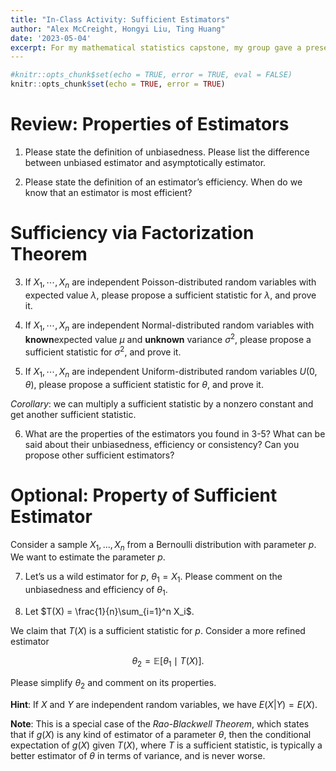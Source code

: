 ```yaml
---
title: "In-Class Activity: Sufficient Estimators"
author: "Alex McCreight, Hongyi Liu, Ting Huang"
date: '2023-05-04'
excerpt: For my mathematical statistics capstone, my group gave a presentation on sufficiency and the factorization theorem. After our presentation, we handed out the following worksheet to connect sufficiency to other properties of estimators and the Rao-Blackwell theorem.
---
```


```r
#knitr::opts_chunk$set(echo = TRUE, error = TRUE, eval = FALSE)
knitr::opts_chunk$set(echo = TRUE, error = TRUE)
```

# Review: Properties of Estimators

1. Please state the definition of unbiasedness. Please list the difference between unbiased estimator and asymptotically estimator. 

2. Please state the definition of an estimator's efficiency. When do we know that an estimator is most efficient?

# Sufficiency via Factorization Theorem

3. If $X_1, \cdots, X_n$ are independent Poisson-distributed random variables with expected value $\lambda$, please propose a sufficient statistic for $\lambda$, and prove it. 

4. If $X_1, \cdots, X_n$ are independent Normal-distributed random variables with **known**expected value $\mu$ and **unknown** variance $\sigma^2$, please propose a sufficient statistic for $\sigma^2$, and prove it. 

    
5. If $X_1, \cdots, X_n$ are independent Uniform-distributed random variables  $U(0,\theta)$, please propose a sufficient statistic for $\theta$, and prove it. 

*Corollary*: we can multiply a sufficient statistic by a nonzero constant and get another sufficient statistic.

6. What are the properties of the estimators you found in 3-5? What can be said about their unbiasedness, efficiency or consistency? Can you propose other sufficient estimators?

# Optional: Property of Sufficient Estimator

Consider a sample $X_1, ..., X_n$ from a Bernoulli distribution with parameter $p$. We want to estimate the parameter $p$. 


7. Let's us a wild estimator for $p$, $\theta_1 = X_1$. Please comment on the unbiasedness and efficiency of $\theta_1$.

8. Let $T(X) = \frac{1}{n}\sum_{i=1}^n X_i$. 

We claim that $T(X)$ is a sufficient statistic for $p$. Consider a more refined estimator

$$
\theta_2 = \mathbb{E}[\theta_1 \mid T(X)].
$$

Please simplify $\theta_2$ and comment on its properties. 

**Hint**: If $X$ and $Y$ are independent random variables, we have $E(X|Y)=E(X)$.

**Note**: This is a special case of the *Rao-Blackwell Theorem*, which states that if $g(X)$ is any kind of estimator of a parameter $\theta$, then the conditional expectation of $g(X)$ given $T(X)$, where $T$ is a sufficient statistic, is typically a better estimator of $\theta$ in terms of variance, and is never worse.

